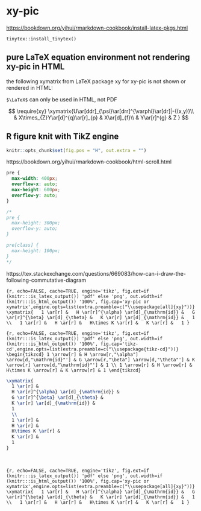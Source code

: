 # xy-pic

<https://bookdown.org/yihui/rmarkdown-cookbook/install-latex-pkgs.html>

`tinytex::install_tinytex()`

## pure LaTeX equation environment not rendering xy-pic in HTML

the following xymatrix from LaTeX package xy for xy-pic is not shown or rendered in HTML:

`$\LaTeX$` can only be used in HTML, not PDF

::: {show-in="pdf"}
\xymatrix{U\ar[ddr]_{\psi}\ar[drr]^{\varphi}\ar[dr]|-{(x,y)}\\
 & X\times_{Z}Y\ar[d]^{q}\ar[r]_{p} & X\ar[d]_{f}\\
 & Y\ar[r]^{g} & Z
}
:::

::: {show-in="html"}
<!-- ```{r, engine="tikz", fig.cap="xy-pic", out.width="65%", echo=FALSE, cache=TRUE, engine.opts=list(extra.preamble=c("\\usepackage{xy}"))}
\xymatrix{U\ar[ddr]_{\psi}\ar[drr]^{\varphi}\ar[dr]|-{(x,y)}\\
 & X\times_{Z}Y\ar[d]^{q}\ar[r]_{p} & X\ar[d]_{f}\\
 & Y\ar[r]^{g} & Z
``` -->

\require{xy}\xymatrix{U\ar[ddr]_{\psi}\ar[drr]^{\varphi}\ar[dr]|-{(x,y)}\\
 & X\times_{Z}Y\ar[d]^{q}\ar[r]_{p} & X\ar[d]_{f}\\
 & Y\ar[r]^{g} & Z
}

$$
\require{xy}
\xymatrix{U\ar[ddr]_{\psi}\ar[drr]^{\varphi}\ar[dr]|-{(x,y)}\\
 & X\times_{Z}Y\ar[d]^{q}\ar[r]_{p} & X\ar[d]_{f}\\
 & Y\ar[r]^{g} & Z
}
$$
:::

## R figure knit with TikZ engine

```r
knitr::opts_chunk$set(fig.pos = "H", out.extra = "")
```

https://bookdown.org/yihui/rmarkdown-cookbook/html-scroll.html

```css
pre {
  max-width: 400px;
  overflow-x: auto;
  max-height: 600px;
  overflow-y: auto;
}

/*
pre {
  max-height: 300px;
  overflow-y: auto;
}

pre[class] {
  max-height: 100px;
}
*/
```

https://tex.stackexchange.com/questions/669083/how-can-i-draw-the-following-commutative-diagram

```{r, echo=FALSE, cache=TRUE, engine='tikz', fig.ext=if (knitr:::is_latex_output()) 'pdf' else 'png', out.width=if (knitr:::is_html_output()) '100%', fig.cap='xy-pic or xymatrix',engine.opts=list(extra.preamble=c("\\usepackage[all]{xy}"))}
\xymatrix{
  1 \ar[r] &
  H \ar[r]^{\alpha} \ar[d]_{\mathrm{id}} &
  G \ar[r]^{\beta} \ar[d]_{\theta} &
  K \ar[r] \ar[d]_{\mathrm{id}} &
  1
  \\
  1 \ar[r] &
  H \ar[r] &
  H\times K \ar[r] &
  K \ar[r] &
  1
}
```

```{r, echo=FALSE, cache=TRUE, engine='tikz', fig.ext=if (knitr:::is_latex_output()) 'pdf' else 'png', out.width=if (knitr:::is_html_output()) '100%', fig.cap='tikz-cd',engine.opts=list(extra.preamble=c("\\usepackage{tikz-cd}"))}
\begin{tikzcd}
1 \arrow[r] &
H \arrow[r,"\alpha"] \arrow[d,"\mathrm{id}"'] &
G \arrow[r,"\beta"] \arrow[d,"\theta"'] &
K \arrow[r] \arrow[d,"\mathrm{id}"'] &
1
\\
1 \arrow[r] &
H \arrow[r] &
H\times K \arrow[r] &
K \arrow[r] &
1
\end{tikzcd}
```

:::::: {.cols data-latex=""}
::: {.col data-latex="{0.45\textwidth}"}
```tex
\xymatrix{
  1 \ar[r] &
  H \ar[r]^{\alpha} \ar[d]_{\mathrm{id}} &
  G \ar[r]^{\beta} \ar[d]_{\theta} &
  K \ar[r] \ar[d]_{\mathrm{id}} &
  1
  \\
  1 \ar[r] &
  H \ar[r] &
  H\times K \ar[r] &
  K \ar[r] &
  1
}
```
:::

::: {.col data-latex="{0.10\textwidth}"}
\ 
:::

::: {.col data-latex="{0.45\textwidth}"}
```{r, echo=FALSE, cache=TRUE, engine='tikz', fig.ext=if (knitr:::is_latex_output()) 'pdf' else 'png', out.width=if (knitr:::is_html_output()) '100%', fig.cap='xy-pic or xymatrix',engine.opts=list(extra.preamble=c("\\usepackage[all]{xy}"))}
\xymatrix{
  1 \ar[r] &
  H \ar[r]^{\alpha} \ar[d]_{\mathrm{id}} &
  G \ar[r]^{\beta} \ar[d]_{\theta} &
  K \ar[r] \ar[d]_{\mathrm{id}} &
  1
  \\
  1 \ar[r] &
  H \ar[r] &
  H\times K \ar[r] &
  K \ar[r] &
  1
}
```
:::
::::::
